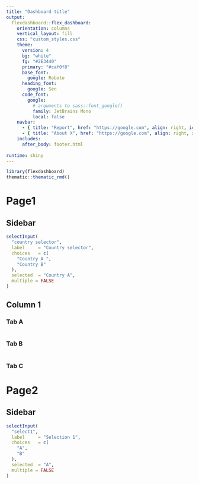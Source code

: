 ```yaml
---
title: "Dashboard title"
output:
  flexdashboard::flex_dashboard:
    orientation: columns
    vertical_layout: fill
    css: "custom_styles.css"
    theme:
      version: 4
      bg: "white"
      fg: "#2E3440"
      primary: "#caf0f8"
      base_font: 
        google: Roboto
      heading_font:
        google: Sen
      code_font:
        google: 
          # arguments to sass::font_google() 
          family: JetBrains Mono
          local: false
    navbar:
      - { title: "Report", href: "https://google.com", align: right, icon: ion-earth}
      - { title: "About X", href: "https://google.com", align: right, icon: fa-lightbulb}
    includes:
      after_body: footer.html
      
runtime: shiny
---
```


```r

library(flexdashboard)
thematic::thematic_rmd()

```

Page1 {#page_1}
===========================================================

Sidebar {.sidebar data-width=250}
-----------------------------------------------------------------------

```r

selectInput(
  "country selector", 
  label     = "Country selector", 
  choices   = c(
    "Country A ", 
    "Country B"
  ), 
  selected  = "Country A", 
  multiple = FALSE
)


```


Column 1 {.tabset .tabset-fade}
-----------------------------------------------------------------------

### Tab A

```r

```

### Tab B

```r

```

### Tab C

Page2 {#page_2}
===========================================================

Sidebar {.sidebar data-width=250}
-----------------------------------------------------------------------

```r

selectInput(
  "select1", 
  label     = "Selection 1", 
  choices   = c(
    "A", 
    "B"
  ), 
  selected  = "A", 
  multiple = FALSE
)

```

